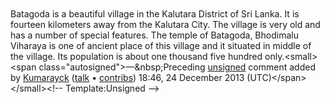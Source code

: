 <article id="41450834" title=Talk:Batagoda>
	<talkpage id="41450834" title="Talk:Batagoda">
{{WikiProject Sri Lanka|class=Stub|importance=Low}}

Batagoda is a beautiful village in the Kalutara District of Sri Lanka. It is fourteen kilometers away from the Kalutara City. The village is very old and has a number of special features. The temple of Batagoda, Bhodimalu Viharaya is one of ancient place of this village and it situated in middle of the village. Its population is about one thousand five hundred only.&lt;small&gt;&lt;span class=&quot;autosigned&quot;&gt;—&amp;nbsp;Preceding [[Wikipedia:Signatures|unsigned]] comment added by [[User:Kumarayck|Kumarayck]] ([[User talk:Kumarayck|talk]] • [[Special:Contributions/Kumarayck|contribs]]) 18:46, 24 December 2013‎ (UTC)&lt;/span&gt;&lt;/small&gt;&lt;!-- Template:Unsigned --&gt;
	</talkpage>
</article>